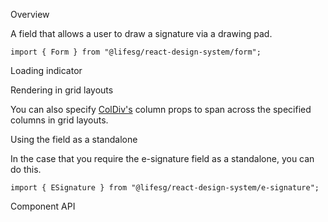 
<Meta of={FormESignatureStories} />

<Title>Form.ESignature</Title>

<Secondary>Overview</Secondary>

A field that allows a user to draw a signature via a drawing pad.

```tsx
import { Form } from "@lifesg/react-design-system/form";
```

<Canvas of={FormESignatureStories.Default} />

<Heading3>Loading indicator</Heading3>

<Canvas of={FormESignatureStories.WithLoadingIndicator} />

<Heading3>Rendering in grid layouts</Heading3>

You can also specify [ColDiv's](/docs/getting-started-layout-column-divs--docs)
column props to span across the specified columns in grid layouts.

<Canvas of={FormESignatureStories.RenderingInGridLayout} />

<Heading3>Using the field as a standalone</Heading3>

In the case that you require the e-signature field as a standalone, you can do this.

```tsx
import { ESignature } from "@lifesg/react-design-system/e-signature";
```

<Canvas of={FormESignatureStories.StandaloneUsage} />

<Secondary>Component API</Secondary>

<PropsTable />
